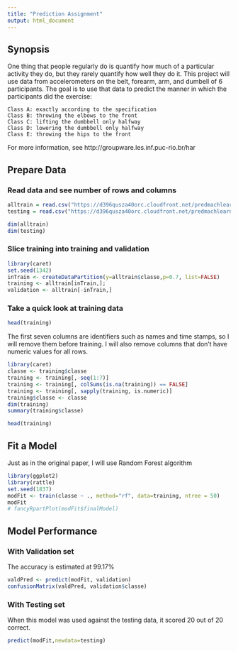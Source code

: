 ---
title: "Prediction Assignment"
output: html_document
---
## Synopsis
One thing that people regularly do is quantify how much of a particular activity they do, but they rarely quantify how well they do it. This project will use data from accelerometers on the belt, forearm, arm, and dumbell of 6 participants.  The goal is to use that data to predict the manner in which the participants did the exercise:

    Class A: exactly according to the specification
    Class B: throwing the elbows to the front
    Class C: lifting the dumbbell only halfway
    Class D: lowering the dumbbell only halfway
    Class E: throwing the hips to the front

For more information, see http://groupware.les.inf.puc-rio.br/har

## Prepare Data
### Read data and see number of rows and columns
```{r}
alltrain = read.csv("https://d396qusza40orc.cloudfront.net/predmachlearn/pml-training.csv")
testing = read.csv("https://d396qusza40orc.cloudfront.net/predmachlearn/pml-testing.csv")

dim(alltrain)
dim(testing)

```

### Slice training into training and validation
```{r}
library(caret)
set.seed(1342)
inTrain <- createDataPartition(y=alltrain$classe,p=0.7, list=FALSE)
training <- alltrain[inTrain,]; 
validation <- alltrain[-inTrain,]

```

### Take a quick look at training data
```{r eval=FALSE}
head(training)
```
The first seven columns are identifiers such as names and time stamps, so I will remove them before training.  I will also remove columns that don't have numeric values for all rows.
```{r}
library(caret)
classe <- training$classe
training <- training[,-seq(1:7)]
training <- training[, colSums(is.na(training)) == FALSE]
training <- training[, sapply(training, is.numeric)]
training$classe <- classe
dim(training)
summary(training$classe)
```
```{r eval=FALSE}
head(training)
```

## Fit a Model
Just as in the original paper, I will use Random Forest algorithm
```{r}
library(ggplot2)
library(rattle)
set.seed(1837)
modFit <- train(classe ~ ., method="rf", data=training, ntree = 50)
modFit
# fancyRpartPlot(modFit$finalModel)
```


## Model Performance
### With Validation set
The accuracy is estimated at 99.17%
```{r}
valdPred <- predict(modFit, validation)
confusionMatrix(valdPred, validation$classe)
```

### With Testing set
When this model was used against the testing data, it scored 20 out of 20 correct.
```{r}
predict(modFit,newdata=testing)
```

